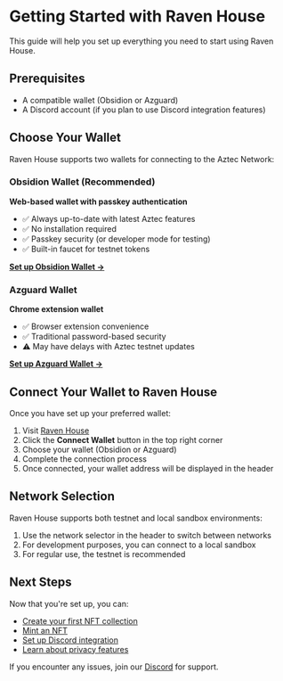 # Getting Started with Raven House

This guide will help you set up everything you need to start using Raven House.

## Prerequisites

- A compatible wallet (Obsidion or Azguard)
- A Discord account (if you plan to use Discord integration features)

## Choose Your Wallet

Raven House supports two wallets for connecting to the Aztec Network:

### Obsidion Wallet (Recommended)
**Web-based wallet with passkey authentication**

- ✅ Always up-to-date with latest Aztec features
- ✅ No installation required
- ✅ Passkey security (or developer mode for testing)
- ✅ Built-in faucet for testnet tokens

[**Set up Obsidion Wallet →**](/wallets/obsidion)

### Azguard Wallet
**Chrome extension wallet**

- ✅ Browser extension convenience
- ✅ Traditional password-based security
- ⚠️ May have delays with Aztec testnet updates

[**Set up Azguard Wallet →**](/wallets/azguard)

## Connect Your Wallet to Raven House

Once you have set up your preferred wallet:

1. Visit [Raven House](https://app.ravenhouse.xyz)
2. Click the **Connect Wallet** button in the top right corner
3. Choose your wallet (Obsidion or Azguard)
4. Complete the connection process
5. Once connected, your wallet address will be displayed in the header

## Network Selection

Raven House supports both testnet and local sandbox environments:

1. Use the network selector in the header to switch between networks
2. For development purposes, you can connect to a local sandbox
3. For regular use, the testnet is recommended

## Next Steps

Now that you're set up, you can:

- [Create your first NFT collection](/guides/launch-nft-collection)
- [Mint an NFT](/guides/nfts)
- [Set up Discord integration](/guides/discord)
- [Learn about privacy features](/guides/privacy)

If you encounter any issues, join our [Discord](https://discord.com/invite/gCPZhWBYQH) for support.